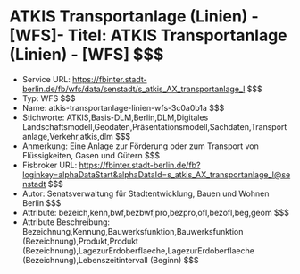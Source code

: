 # ATKIS Transportanlage (Linien) - [WFS]- Titel: ATKIS Transportanlage (Linien) - [WFS] $$$
- Service URL: https://fbinter.stadt-berlin.de/fb/wfs/data/senstadt/s_atkis_AX_transportanlage_l $$$
- Typ: WFS $$$
- Name: atkis-transportanlage-linien-wfs-3c0a0b1a $$$
- Stichworte: ATKIS,Basis-DLM,Berlin,DLM,Digitales Landschaftsmodell,Geodaten,Präsentationsmodell,Sachdaten,Transportanlage,Verkehr,atkis,dlm $$$
- Anmerkung: Eine Anlage zur Förderung oder zum Transport von Flüssigkeiten, Gasen und Gütern $$$
- Fisbroker URL: https://fbinter.stadt-berlin.de/fb?loginkey=alphaDataStart&alphaDataId=s_atkis_AX_transportanlage_l@senstadt $$$
- Autor: Senatsverwaltung für Stadtentwicklung, Bauen und Wohnen Berlin $$$
- Attribute: bezeich,kenn,bwf,bezbwf,pro,bezpro,ofl,bezofl,beg,geom $$$
- Attribute Beschreibung: Bezeichnung,Kennung,Bauwerksfunktion,Bauwerksfunktion (Bezeichnung),Produkt,Produkt (Bezeichnung),LagezurErdoberflaeche,LagezurErdoberflaeche (Bezeichnung),Lebenszeitintervall (Beginn) $$$
